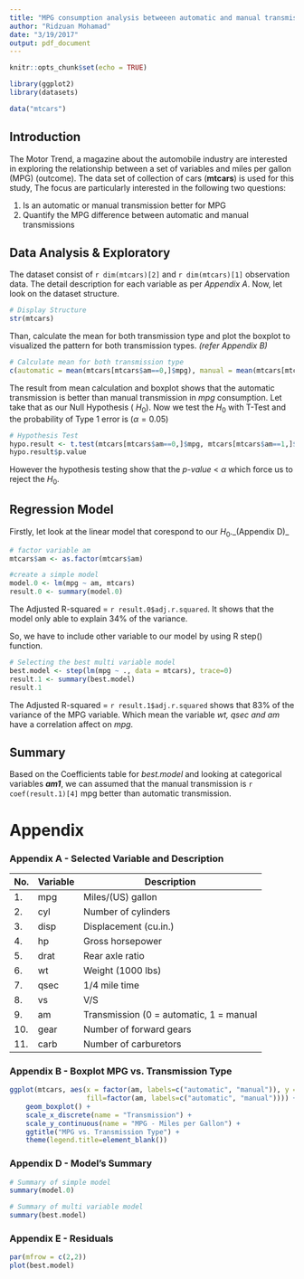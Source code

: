 ```yaml
---
title: "MPG consumption analysis betweeen automatic and manual transmissions"
author: "Ridzuan Mohamad"
date: "3/19/2017"
output: pdf_document
---
```


```r
knitr::opts_chunk$set(echo = TRUE)

library(ggplot2)
library(datasets)

data("mtcars")
```

## Introduction
The Motor Trend, a magazine about the automobile industry are interested in exploring the relationship between a set of variables and miles per gallon (MPG) (outcome). The data set of collection of cars (**mtcars**) is used for this study, The focus are particularly interested in the following two questions:

1. Is an automatic or manual transmission better for MPG
2. Quantify the MPG difference between automatic and manual transmissions

## Data Analysis & Exploratory
The dataset consist of `r dim(mtcars)[2]` and `r dim(mtcars)[1]` observation data. The detail description for each variable as per _Appendix A_. Now, let look on the dataset structure.

```r
# Display Structure
str(mtcars)
```

Than, calculate the mean for both transmission type and plot the boxplot to visualized the pattern for both transmission types. _(refer Appendix B)_

```r
# Calculate mean for both transmission type
c(automatic = mean(mtcars[mtcars$am==0,]$mpg), manual = mean(mtcars[mtcars$am==1,]$mpg))
```

The result from mean calculation and boxplot shows that the automatic transmission is better than manual transmission in _mpg_ consumption. Let take that as our Null Hypothesis ( $H_0$). Now we test the $H_0$ with T-Test and the probability of Type 1 error is ($\alpha = 0.05$)

```r
# Hypothesis Test
hypo.result <- t.test(mtcars[mtcars$am==0,]$mpg, mtcars[mtcars$am==1,]$mpg)
hypo.result$p.value
```

However the hypothesis testing show that the _p-value_ < $\alpha$ which force us to reject the $H_0$.

## Regression Model

Firstly, let look at the linear model that corespond to our $H_0$._(Appendix D)_ 

```r
# factor variable am
mtcars$am <- as.factor(mtcars$am) 

#create a simple model
model.0 <- lm(mpg ~ am, mtcars)
result.0 <- summary(model.0)
```

The Adjusted R-squared = `r result.0$adj.r.squared`. It shows that the model only able to explain 34% of the variance. 

So, we have to include other variable to our model by using R step() function.

```r
# Selecting the best multi variable model
best.model <- step(lm(mpg ~ ., data = mtcars), trace=0)
result.1 <- summary(best.model)
result.1
```

The Adjusted R-squared = `r result.1$adj.r.squared` shows that 83% of the variance of the MPG variable. Which mean the variable _wt, qsec and am_ have a correlation affect on _mpg_.

## Summary

Based on the Coefficients table for _best.model_ and looking at categorical variables ***am1***, we can assumed that the manual transmission is `r coef(result.1)[4]` mpg better than automatic transmission.

\newpage

# Appendix

### Appendix A - Selected Variable and Description

No.| Variable | Description
---|----------|----------------------
1. |mpg      | Miles/(US) gallon
2. |cyl	     | Number of cylinders
3. |disp	 | Displacement (cu.in.)
4. |hp	     | Gross horsepower
5. |drat	 | Rear axle ratio
6. |wt	     | Weight (1000 lbs)
7. |qsec	 | 1/4 mile time
8. |vs	     | V/S
9. |am	     | Transmission (0 = automatic, 1 = manual
10. |gear	 | Number of forward gears
11. |carb	 | Number of carburetors

### Appendix B - Boxplot MPG vs. Transmission Type
```r
ggplot(mtcars, aes(x = factor(am, labels=c("automatic", "manual")), y = mpg, 
                   fill=factor(am, labels=c("automatic", "manual")))) +
    geom_boxplot() +
    scale_x_discrete(name = "Transmission") +
    scale_y_continuous(name = "MPG - Miles per Gallon") +
    ggtitle("MPG vs. Transmission Type") +
    theme(legend.title=element_blank())
```

### Appendix D - Model's Summary 
```r
# Summary of simple model
summary(model.0)

# Summary of multi variable model
summary(best.model)
```

### Appendix E - Residuals

```r
par(mfrow = c(2,2))
plot(best.model)
```
